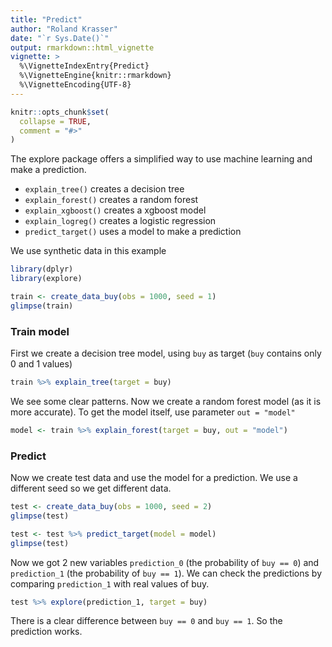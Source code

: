 ---
title: "Predict"
author: "Roland Krasser"
date: "`r Sys.Date()`"
output: rmarkdown::html_vignette
vignette: >
  %\VignetteIndexEntry{Predict}
  %\VignetteEngine{knitr::rmarkdown}
  %\VignetteEncoding{UTF-8}
---

```{r setup, include = FALSE}
knitr::opts_chunk$set(
  collapse = TRUE,
  comment = "#>"
)
```

The explore package offers a simplified way to use machine learning and make a prediction.

* `explain_tree()` creates a decision tree
* `explain_forest()` creates a random forest
* `explain_xgboost()` creates a xgboost model
* `explain_logreg()` creates a logistic regression
* `predict_target()` uses a model to make a prediction

We use synthetic data in this example

```{r message=FALSE, warning=FALSE}
library(dplyr)
library(explore)

train <- create_data_buy(obs = 1000, seed = 1)
glimpse(train)
```

### Train model

First we create a decision tree model, using `buy` as target (`buy` contains only 0 and 1 values)

```{r message=FALSE, warning=FALSE, fig.width=6, fig.height=4}
train %>% explain_tree(target = buy)
```

We see some clear patterns. Now we create a random forest model (as it is more accurate).
To get the model itself, use parameter `out = "model"`

```{r fig.height=4, fig.width=6, message=FALSE, warning=FALSE}
model <- train %>% explain_forest(target = buy, out = "model")
```

### Predict

Now we create test data and use the model for a prediction. We use a different seed so we get different data.

```{r message=FALSE, warning=FALSE, fig.width=6, fig.height=4}
test <- create_data_buy(obs = 1000, seed = 2)
glimpse(test)
```

```{r message=FALSE, warning=FALSE, fig.width=6, fig.height=4}
test <- test %>% predict_target(model = model)
glimpse(test)
```

Now we got 2 new variables `prediction_0` (the probability of `buy == 0`) and 
`prediction_1` (the probability of `buy == 1`). We can check the predictions by comparing `prediction_1` with real values of buy.

```{r message=FALSE, warning=FALSE, fig.width=6, fig.height=4}
test %>% explore(prediction_1, target = buy)
```

There is a clear difference between `buy == 0` and `buy == 1`. So the prediction works.
